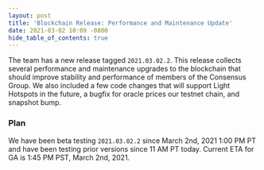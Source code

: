 ```yaml
---
layout: post
title: 'Blockchain Release: Performance and Maintenance Update'
date: 2021-03-02 10:09 -0800
hide_table_of_contents: true
---
```


The team has a new release tagged `2021.03.02.2`. This release collects several performance and
maintenance upgrades to the blockchain that should improve stability and performance of members of
the Consensus Group. We also included a few code changes that will support Light Hotspots in the
future, a bugfix for oracle prices our testnet chain, and snapshot bump.

<!--truncate-->

### Plan

We have been beta testing `2021.03.02.2` since March 2nd, 2021 1:00 PM PT and have been testing
prior versions since 11 AM PT today. Current ETA for GA is 1:45 PM PST, March 2nd, 2021.
